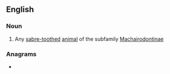 ==English==

===Noun===
{{en-noun}}

# Any [[sabre-toothed]] [[animal]] of the subfamily [[Machairodontinae]]

===Anagrams===
* {{l|en|hadronic atom}}
